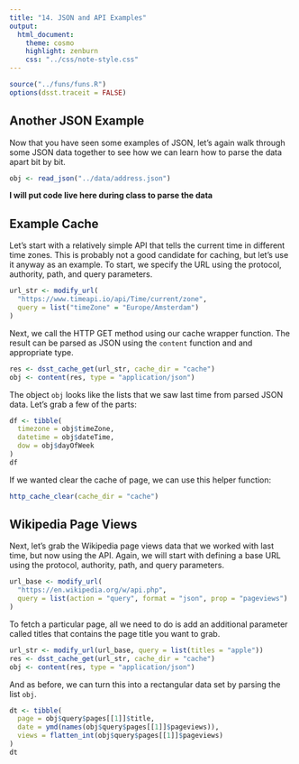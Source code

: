 ```yaml
---
title: "14. JSON and API Examples"
output:
  html_document:
    theme: cosmo
    highlight: zenburn
    css: "../css/note-style.css"
---
```


```r
source("../funs/funs.R")
options(dsst.traceit = FALSE)
```

## Another JSON Example

Now that you have seen some examples of JSON, let's again walk through some
JSON data together to see how we can learn how to parse the data apart bit by
bit.

```r
obj <- read_json("../data/address.json")
```

**I will put code live here during class to parse the data**

## Example Cache

Let's start with a relatively simple API that tells the current time in
different time zones. This is probably not a good candidate for caching, but
let's use it anyway as an example. To start, we specify the URL using the
protocol, authority, path, and query parameters.

```r
url_str <- modify_url(
  "https://www.timeapi.io/api/Time/current/zone",
  query = list("timeZone" = "Europe/Amsterdam")
)
```

Next, we call the HTTP GET method using our cache wrapper function. The result
can be parsed as JSON using the `content` function and and appropriate type.

```r
res <- dsst_cache_get(url_str, cache_dir = "cache")
obj <- content(res, type = "application/json")
```

The object `obj` looks like the lists that we saw last time from parsed JSON
data. Let's grab a few of the parts:

```r
df <- tibble(
  timezone = obj$timeZone,
  datetime = obj$dateTime,
  dow = obj$dayOfWeek
)
df
```

If we wanted clear the cache of page, we can use this helper function:

```r
http_cache_clear(cache_dir = "cache")
```

## Wikipedia Page Views

Next, let's grab the Wikipedia page views data that we worked with last time,
but now using the API. Again, we will start with defining a base URL using the
protocol, authority, path, and query parameters.

```r
url_base <- modify_url(
  "https://en.wikipedia.org/w/api.php",
  query = list(action = "query", format = "json", prop = "pageviews")
)
```

To fetch a particular page, all we need to do is add an additional parameter
called titles that contains the page title you want to grab.

```r
url_str <- modify_url(url_base, query = list(titles = "apple"))
res <- dsst_cache_get(url_str, cache_dir = "cache")
obj <- content(res, type = "application/json")
```

And as before, we can turn this into a rectangular data set by parsing the
list `obj`.

```r
dt <- tibble(
  page = obj$query$pages[[1]]$title,
  date = ymd(names(obj$query$pages[[1]]$pageviews)),
  views = flatten_int(obj$query$pages[[1]]$pageviews)
)
dt
```
